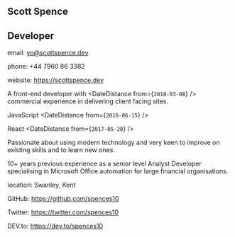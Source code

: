 
## Scott Spence

## Developer

email: yo@scottspence.dev

phone: +44 7960 86 3382

website: https://scottspence.dev

A front-end developer with <DateDistance from={`2018-03-08`} />
commercial experience in delivering client facing sites.

JavaScript <DateDistance from={`2016-06-15`} />

React <DateDistance from={`2017-05-20`} />

Passionate about using modern technology and very keen to improve on
existing skills and to learn new ones.

10+ years previous experience as a senior level Analyst Developer
specialising in Microsoft Office automation for large financial
organisations.

location: Swanley, Kent

GitHub: https://github.com/spences10

Twitter: https://twitter.com/spences10

DEV.to: https://dev.to/spences10
